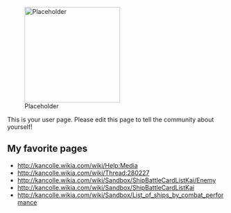 [[File:Placeholder|thumb|220px]]

This is your user page. Please edit this page to tell the community about yourself!

==My favorite pages==

* http://kancolle.wikia.com/wiki/Help:Media
* http://kancolle.wikia.com/wiki/Thread:280227
* http://kancolle.wikia.com/wiki/Sandbox/ShipBattleCardListKai/Enemy
* http://kancolle.wikia.com/wiki/Sandbox/ShipBattleCardListKai
* http://kancolle.wikia.com/wiki/Sandbox/List_of_ships_by_combat_performance